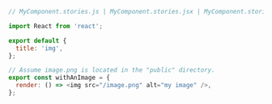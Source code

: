 ```js
// MyComponent.stories.js | MyComponent.stories.jsx | MyComponent.stories.ts | MyComponent.stories.tsx

import React from 'react';

export default {
  title: 'img',
};

// Assume image.png is located in the "public" directory.
export const withAnImage = {
  render: () => <img src="/image.png" alt="my image" />,
};
```
